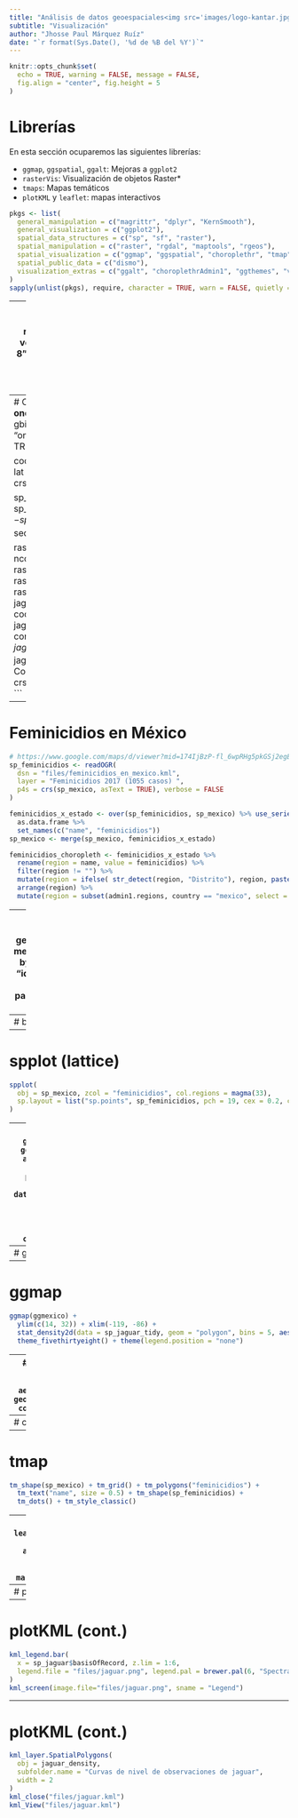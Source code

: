 ```yaml
---
title: "Análisis de datos geoespaciales<img src='images/logo-kantar.jpg' class='top-left logo'/><img src='images/logo-imuc.png' class='top-right logo'/>"
subtitle: "Visualización"
author: "Jhosse Paul Márquez Ruíz"
date: "`r format(Sys.Date(), '%d de %B del %Y')`"
---
```


```r
knitr::opts_chunk$set(
  echo = TRUE, warning = FALSE, message = FALSE,
  fig.align = "center", fig.height = 5
)
```

# Librerías
En esta sección ocuparemos las siguientes librerías:

- `ggmap`, `ggspatial`, `ggalt`: Mejoras a `ggplot2`
- `rasterVis`: Visualización de objetos Raster*
- `tmaps`: Mapas temáticos
- `plotKML` y `leaflet`: mapas interactivos

```r
pkgs <- list(
  general_manipulation = c("magrittr", "dplyr", "KernSmooth"),
  general_visualization = c("ggplot2"),
  spatial_data_structures = c("sp", "sf", "raster"),
  spatial_manipulation = c("raster", "rgdal", "maptools", "rgeos"),
  spatial_visualization = c("ggmap", "ggspatial", "choroplethr", "tmap", "plotKML", "leaflet"),
  spatial_public_data = c("dismo"),
  visualization_extras = c("ggalt", "choroplethrAdmin1", "ggthemes", "viridis", "RColorBrewer")
)
sapply(unlist(pkgs), require, character = TRUE, warn = FALSE, quietly = TRUE)
```

---
# Polígonos de México
```r
sp_mexico <- readOGR("files/mexico.json", verbose = F, encoding = "UTF-8", use_iconv = T)
sp_mexico$id <-  seq_along(sp_mexico)
mexico_extent <- sp_mexico %>% bbox %>% extent

ggmexico <- get_map("mexico", zoom = 4, maptype = "toner", source = "stamen")

data("admin1.regions")
```

---
# Observaciones de __Panthera onca__ (jaguar)
```r
sp_jaguar <- gbif(genus = "Panthera", species = "onca", ext = mexico_extent, geo = TRUE, removeZeros = TRUE)

coordinates(sp_jaguar) <- ~ lon + lat
projection(sp_jaguar) <- crs(sp_mexico)

sp_jaguar <- intersect(sp_jaguar, sp_mexico)
sp_jaguar$id <- sp_jaguar$object <- seq_along(sp_jaguar)

raster_jaguar <- raster(sp_jaguar, ncol = 20, nrow = 20)
raster_jaguar <- rasterize(sp_jaguar["collectionID"], raster_jaguar, fun = "count")
jaguar_density <- sp_jaguar %>% coordinates %>% bkde2D(0.7)
jaguar_density <- contourLines(jaguar_density$x1, jaguar_density$x2, jaguar_density$fhat) %>%
  ContourLines2SLDF(proj4string = crs(sp_jaguar)) %>% 
  gPolygonize
```


---
# Feminicidios en México
```r
# https://www.google.com/maps/d/viewer?mid=174IjBzP-fl_6wpRHg5pkGSj2egE
sp_feminicidios <- readOGR(
  dsn = "files/feminicidios_en_mexico.kml",
  layer = "Feminicidios 2017 (1055 casos) ",
  p4s = crs(sp_mexico, asText = TRUE), verbose = FALSE
)

feminicidios_x_estado <- over(sp_feminicidios, sp_mexico) %>% use_series("name") %>% table %>% 
  as.data.frame %>% 
  set_names(c("name", "feminicidios"))
sp_mexico <- merge(sp_mexico, feminicidios_x_estado)

feminicidios_choropleth <- feminicidios_x_estado %>% 
  rename(region = name, value = feminicidios) %>% 
  filter(region != "") %>% 
  mutate(region = ifelse( str_detect(region, "Distrito"), region, paste("estado de", region) )) %>% 
  arrange(region) %>% 
  mutate(region = subset(admin1.regions, country == "mexico", select = 2, drop = T))
```

---
# Datos tidy
```r
sp_mexico_tidy <- geom(sp_mexico) %>%
  merge(sp_mexico@data, by.x = "object", by.y = "id", all.x = TRUE) %>% 
  mutate(id = paste(object, part, sep = "_"))

sp_jaguar_tidy <- geom(sp_jaguar) %>%  merge(sp_jaguar, by = "object") %>% 
  filter(gns_name %in% names(table(gns_name) %>% subset(. > 20))) %>% 
  mutate(gns_name = droplevels(gns_name))
```

---
# base
```r
plot(sp_mexico, main = substitute(paste("Observaciones de ", italic("Panthera onca"), " (jaguar)")))
sp_mexico %>%
  gridlines(easts = seq(-118, -86, 5), norths = seq(14, 32, 2.5)) %>%
  lines(col = "gray80", lwd = 2, expandBB = 0.5)
points(sp_jaguar, pch = 19)
```

---
# spplot (lattice)
```r
spplot(
  obj = sp_mexico, zcol = "feminicidios", col.regions = magma(33),
  sp.layout = list("sp.points", sp_feminicidios, pch = 19, cex = 0.2, col = "blue")
)
```

---
# ggplot2
```r
ggplot(sp_mexico_tidy) + 
  geom_polygon(alpha = 0.8, aes(x = x, y = y, fill = feminicidios, group = paste(object, part))) + 
  geom_point(data = data.frame(sp_feminicidios), aes(x = coords.x1, y = coords.x2), colour = "white", size = 0.3) + 
  scale_fill_viridis() + coord_map("azequalarea")
```

---
# ggplot2
```r
ggplot(sp_mexico_tidy) + 
  geom_polygon(aes(x = x, y = y, group = paste(object, part)), colour = "black", fill = "white") + 
  stat_density_2d(data = data.frame(sp_feminicidios), geom = "polygon", alpha = 0.5, aes(x = coords.x1, y = coords.x2, fill = ..level..)) +
  scale_fill_viridis() + theme_fivethirtyeight() + theme(legend.position = "none")
```

---
# ggmap
```r
ggmap(ggmexico) + 
  ylim(c(14, 32)) + xlim(-119, -86) +
  stat_density2d(data = sp_jaguar_tidy, geom = "polygon", bins = 5, aes(x, y, colour = gns_name)) +
  theme_fivethirtyeight() + theme(legend.position = "none")
```

---
# ggspatial
```r
ggosm(type = "osmgrayscale") + 
  geom_spatial(sp_mexico, aes(fill = feminicidios)) +
  geom_spatial(sp_feminicidios, colour = "red", size = 0.5)
```
  
---
# choroplethr
```r
admin1_choropleth("mexico", feminicidios_choropleth, num_colors = 1)
```

---
# tmap
```r
tm_shape(sp_mexico) + tm_grid() + tm_polygons("feminicidios") +
  tm_text("name", size = 0.5) + tm_shape(sp_feminicidios) +
  tm_dots() + tm_style_classic()
```

---
# leaflet
```r
leaflet(sp_feminicidios) %>% 
  addTiles() %>% 
  addMarkers(popup = ~ Description, clusterOptions = markerClusterOptions())
```

---
# plotKML
```r
shape = "http://www.iconsdb.com/icons/preview/white/jaguar-xxl.png" 
kml_open("files/jaguar.kml", "output", overwrite = TRUE, kml_open = TRUE)
kml_layer.SpatialPoints(
  obj = sp_jaguar[c("basisOfRecord", "catalogNumber")],
  subfolder.name = "Observaciones de jaguar",
  shape = shape, size = 3, colour = as.factor(basisOfRecord), colour_scale = brewer.pal(6, "Spectral"),
  html.table = paste(
    paste("Catalog number:", sp_jaguar$catalogNumber),
    paste("Event date:", sp_jaguar$eventDate),
    paste("State:", sp_jaguar$adm1),
    paste("Basis of record:", sp_jaguar$basisOfRecord),
    sep = "\n"
  )
)
```

---
# plotKML (cont.)
```r
kml_legend.bar(
  x = sp_jaguar$basisOfRecord, z.lim = 1:6,
  legend.file = "files/jaguar.png", legend.pal = brewer.pal(6, "Spectral")
)
kml_screen(image.file="files/jaguar.png", sname = "Legend")
```

---
# plotKML (cont.)
```r
kml_layer.SpatialPolygons(
  obj = jaguar_density,
  subfolder.name = "Curvas de nivel de observaciones de jaguar",
  width = 2
)
kml_close("files/jaguar.kml")
kml_View("files/jaguar.kml")
```
